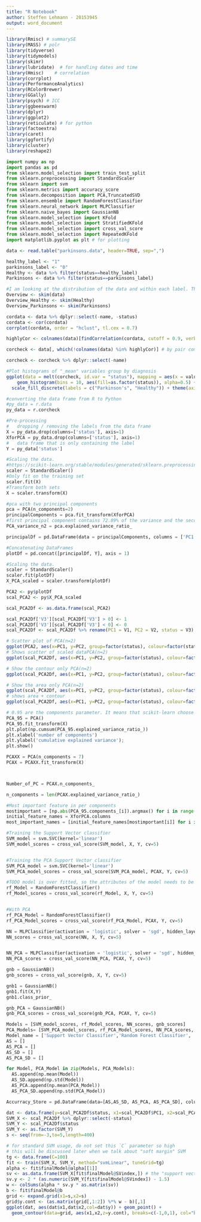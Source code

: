 ```yaml
---
title: "R Notebook"
author: Steffen Lehmann - 20153945
output: word_document 
---
```


```r
library(Rmisc) # summarySE
library(MASS) # polr
library(tidyverse)
library(tidymodels)
library(skimr)
library(lubridate)  # for handling dates and time
library(Hmisc)    # correlation
library(corrplot)
library(PerformanceAnalytics)
library(RColorBrewer)
library(GGally)
library(psych) # ICC
library(ggbeeswarm)
library(dplyr)
library(ggplot2)
library(reticulate) # for python
library(factoextra)
library(caret)
library(ggfortify)
library(cluster)
library(reshape2) 
```

```python
import numpy as np
import pandas as pd
from sklearn.model_selection import train_test_split
from sklearn.preprocessing import StandardScaler
from sklearn import svm
from sklearn.metrics import accuracy_score
from sklearn.decomposition import PCA,TruncatedSVD
from sklearn.ensemble import RandomForestClassifier
from sklearn.neural_network import MLPClassifier
from sklearn.naive_bayes import GaussianNB
from sklearn.model_selection import KFold
from sklearn.model_selection import StratifiedKFold
from sklearn.model_selection import cross_val_score
from sklearn.model_selection import RepeatedKFold
import matplotlib.pyplot as plt # for plotting
```

```r
data <- read.table("parkinsons.data", header=TRUE, sep=",")
```

```r
healthy_label <- "1"
parkinsons_label <- "0"
Healthy <- data %>% filter(status==healthy_label)
Parkinsons <- data %>% filter(status==parkinsons_label)

#I am looking at the distribution of the data and within each label. This also check the data for empty cells 
Overview <- skim(data)
Overview_Healthy <- skim(Healthy)
Overview_Parkinsons <- skim(Parkinsons)
```


```r
cordata <- data %>% dplyr::select(-name, -status)
cordata <- cor(cordata)
corrplot(cordata, order = "hclust", tl.cex = 0.7)

highlyCor <- colnames(data)[findCorrelation(cordata, cutoff = 0.9, verbose = TRUE)]

corcheck <- data[, which(!colnames(data) %in% highlyCor)] # by pair comparation

corcheck <- corcheck %>% dplyr::select(-name)

```
```r
#Plot histograms of "_mean" variables group by diagnosis
ggplot(data = melt(corcheck, id.var = "status"), mapping = aes(x = value)) + theme_minimal() + 
    geom_histogram(bins = 10, aes(fill=as.factor(status)), alpha=0.5) + facet_wrap(~variable, scales =      'free_x') + labs(fill="status") + 
  scale_fill_discrete(labels = c("Parkinson's", "Healthy")) + theme(axis.title.x = element_blank(), axis.title.y = element_blank())
```


```python
#converting the data frame from R to Python
#py_data = r.data
py_data = r.corcheck

#Pre-processing
#   dropping / removing the labels from the data frame 
X = py_data.drop(columns=['status'], axis=1)
XforPCA = py_data.drop(columns=['status'], axis=1)
#   data frame that is only containing the label
Y = py_data['status']

#Scaling the data. 
#https://scikit-learn.org/stable/modules/generated/sklearn.preprocessing.StandardScaler.html?highlight=standardscaler#sklearn.preprocessing.StandardScaler 
scaler = StandardScaler()
#Only fit on the training set
scaler.fit(X)
#Transform both sets
X = scaler.transform(X)

```

```python
#pca with two principal components
pca = PCA(n_components=2)
principalComponents = pca.fit_transform(XforPCA)
#first principal component contains 72.89% of the variance and the second principal component contains 21.82% of the variance. 
PCA_variance_n2 = pca.explained_variance_ratio_ 

principalDf = pd.DataFrame(data = principalComponents, columns = ['PC1', 'PC2'])

#Concatenating DataFrames
plotDf = pd.concat([principalDf, Y], axis = 1)

#Scaling the data. 
scaler = StandardScaler()
scaler.fit(plotDf)
X_PCA_scaled = scaler.transform(plotDf)
```

```r
PCA2 <- py$plotDf
scal_PCA2 <- py$X_PCA_scaled

scal_PCA2Df <- as.data.frame(scal_PCA2)

scal_PCA2Df['V3'][scal_PCA2Df['V3'] > 0] <- 1
scal_PCA2Df['V3'][scal_PCA2Df['V3'] < 0] <- 0
scal_PCA2Df <- scal_PCA2Df %>% rename(PC1 = V1, PC2 = V2, status = V3)

# Scatter plot of PCA(n=2)
ggplot(PCA2, aes(x=PC1, y=PC2, group=factor(status), colour=factor(status))) + geom_point() + stat_ellipse()
# Shows scatter of scaled dataPCA(n=2)
ggplot(scal_PCA2Df, aes(x=PC1, y=PC2, group=factor(status), colour=factor(status))) + geom_point() + stat_ellipse()

# Show the contour only PCA(n=2)
ggplot(scal_PCA2Df, aes(x=PC1, y=PC2, group=factor(status), colour=factor(status))) + geom_point() + geom_density_2d()

# Show the area only PCA(n=2)
ggplot(scal_PCA2Df, aes(x=PC1, y=PC2, group=factor(status), colour=factor(status))) + geom_point() + stat_density_2d(aes(fill = ..level..), geom="polygon")
# shows area + contour
ggplot(scal_PCA2Df, aes(x=PC1, y=PC2, group=factor(status), colour=factor(status))) + geom_point() + stat_density_2d(aes(fill = ..level..), geom="polygon", colour="white")
```
```python
# 0.95 are the components parameter. It means that scikit-learn choose the minimum number of principal components such that 95% of the variance are retained.
PCA_95 = PCA()
PCA_95.fit_transform(X)
plt.plot(np.cumsum(PCA_95.explained_variance_ratio_))
plt.xlabel('number of components')
plt.ylabel('cumulative explained variance');
plt.show()

PCAXX = PCA(n_components = 7)
PCAX = PCAXX.fit_transform(X)



Number_of_PC = PCAX.n_components_

n_components = len(PCAX.explained_variance_ratio_)

#Most important feature in per components
mostimportant = [np.abs(PCA_95.components_[i]).argmax() for i in range(n_components)]
initial_feature_names = XforPCA.columns
most_important_names = [initial_feature_names[mostimportant[i]] for i in range(n_components)]


```

```python
#Training the Support Vector classifier 
SVM_model = svm.SVC(kernel='linear')
SVM_model_scores = cross_val_score(SVM_model, X, Y, cv=5)


#Training the PCA Support Vector classifier 
SVM_PCA_model = svm.SVC(kernel='linear')
SVM_PCA_model_scores = cross_val_score(SVM_PCA_model, PCAX, Y, cv=5)


```


```python
#TODO model is over fitted, so the attributes of the model needs to be designed better
rf_Model = RandomForestClassifier()
rf_Model_scores = cross_val_score(rf_Model, X, Y, cv=5)


#With PCA
rf_PCA_Model = RandomForestClassifier()
rf_PCA_Model_scores = cross_val_score(rf_PCA_Model, PCAX, Y, cv=5)
```

```python
NN = MLPClassifier(activation = 'logistic', solver = 'sgd', hidden_layer_sizes=(100), random_state=1, max_iter=3000)
NN_scores = cross_val_score(NN, X, Y, cv=5)


NN_PCA = MLPClassifier(activation = 'logistic', solver = 'sgd', hidden_layer_sizes=(100), random_state=1, max_iter=3000)
NN_PCA_scores = cross_val_score(NN_PCA, PCAX, Y, cv=5)

```

```python
gnb = GaussianNB()
gnb_scores = cross_val_score(gnb, X, Y, cv=5)

gnb1 = GaussianNB()
gnb1.fit(X,Y)
gnb1.class_prior_

gnb_PCA = GaussianNB()
gnb_PCA_scores = cross_val_score(gnb_PCA, PCAX, Y, cv=5)
```

```python
Models = [SVM_model_scores, rf_Model_scores, NN_scores, gnb_scores]
PCA_Models= [SVM_PCA_model_scores, rf_PCA_Model_scores, NN_PCA_scores, gnb_PCA_scores]
Model_name = ['Support Vector Classifier','Random Forest Classifier', 'Neural network', 'Gaussian Naive Bayes']
AS = []
AS_PCA = []
AS_SD = []
AS_PCA_SD = []

for Model, PCA_Model in zip(Models, PCA_Models):
  AS.append(np.mean(Model)) 
  AS_SD.append(np.std(Model))
  AS_PCA.append(np.mean(PCA_Model))
  AS_PCA_SD.append(np.std(PCA_Model))

Accurracy_Store = pd.DataFrame(data=[AS,AS_SD, AS_PCA, AS_PCA_SD], columns=Model_name, index=['Standard','SD', 'PCA', 'PCA_SD'])

```

```r
dat <- data.frame(y=scal_PCA2Df$status, x1=scal_PCA2Df$PC1, x2=scal_PCA2Df$PC2)
SVM_X <- scal_PCA2Df %>% dplyr::select(-status)
SVM_Y <- scal_PCA2Df$status
SVM_Y <- as.factor(SVM_Y)
s <- seq(from=-3,to=5,length=400)

# for standard SVM usage, do not set this `C` parameter so high
# this will be discussed later when we talk about "soft margin" SVM
tg <- data.frame(C=100)
fit <- train(SVM_X, SVM_Y, method="svmLinear", tuneGrid=tg)
alpha <- fit$finalModel@alpha[[1]]
sv <- as.data.frame(SVM_X[fit$finalModel@SVindex,]) # the "support vectors"
sv.y <- 2 * (as.numeric(SVM_Y[fit$finalModel@SVindex]) - 1.5)
w <- colSums(alpha * sv.y * as.matrix(sv))
b <- fit$finalModel@b
grid <- expand.grid(x1=s,x2=s)
grid$y.cont <- (as.matrix(grid[,1:2]) %*% w - b)[,1]
ggplot(dat, aes(dat$x1,dat$x2,col=dat$y)) + geom_point() + 
  geom_contour(data=grid, aes(x1,x2,z=y.cont), breaks=c(-1,0,1), col="black")

```